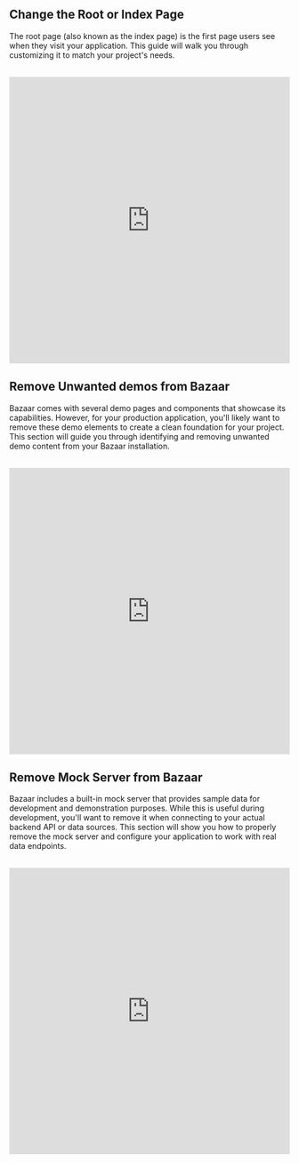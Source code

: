 ## Change the Root or Index Page

The root page (also known as the index page) is the first page users see when they visit your application. This guide will walk you through customizing it to match your project's needs.

<br />
<iframe
  width="100%"
  height="515"
  src="https://www.youtube.com/embed/jGY7VjLyecA?si=h69-kOdyKdofRcle"
  title="YouTube video player"
  frameborder="0"
  allow="accelerometer; autoplay; clipboard-write; encrypted-media; gyroscope; picture-in-picture; web-share"
  referrerpolicy="strict-origin-when-cross-origin"
  allowfullscreen
></iframe>

## Remove Unwanted demos from Bazaar

Bazaar comes with several demo pages and components that showcase its capabilities. However, for your production application, you'll likely want to remove these demo elements to create a clean foundation for your project. This section will guide you through identifying and removing unwanted demo content from your Bazaar installation.

<br />
<iframe
  width="100%"
  height="515"
  src="https://www.youtube.com/embed/6TBHTUXdgRY?si=YY6AEoAjynluUtBK"
  title="YouTube video player"
  frameborder="0"
  allow="accelerometer; autoplay; clipboard-write; encrypted-media; gyroscope; picture-in-picture; web-share"
  referrerpolicy="strict-origin-when-cross-origin"
  allowfullscreen
></iframe>

## Remove Mock Server from Bazaar

Bazaar includes a built-in mock server that provides sample data for development and demonstration purposes. While this is useful during development, you'll want to remove it when connecting to your actual backend API or data sources. This section will show you how to properly remove the mock server and configure your application to work with real data endpoints.

<br />
<iframe
  width="100%"
  height="515"
  src="https://www.youtube.com/embed/E5HE746XJ7g?si=qLzH7KU7X1pAl8k-"
  title="YouTube video player"
  frameborder="0"
  allow="accelerometer; autoplay; clipboard-write; encrypted-media; gyroscope; picture-in-picture; web-share"
  referrerpolicy="strict-origin-when-cross-origin"
  allowfullscreen
></iframe>
